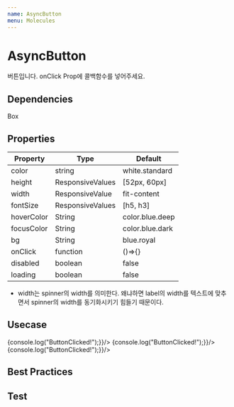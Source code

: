 ```yaml
---
name: AsyncButton
menu: Molecules
---
```



# AsyncButton

버튼입니다. onClick Prop에 콜백함수를 넣어주세요.

## Dependencies
<App>
<Flex>
<Chip bg="blue.deep" color="#FFF">Box</Chip>
</Flex>
</App>

## Properties

|Property|Type|Default|
|-|-|-|
| color | string | white.standard |
| height | ResponsiveValues | [52px, 60px] |
| width | ResponsiveValue | fit-content |
| fontSize | ResponsiveValues | [h5, h3] |
| hoverColor | String | color.blue.deep |
| focusColor | String | color.blue.dark |
| bg | String | blue.royal |
| onClick | function | ()=>{} |
| disabled | boolean | false |
| loading | boolean | false |

- width는 spinner의 width를 의미한다. 왜냐하면 label의 width를 텍스트에 맞추면서 spinner의 width를 동기화시키기 힘들기 때문이다.

## Usecase

<Playground>
  <App>
    <AsyncButton label="Click me" disabled={false} loading={false} onClick={()=>{console.log("ButtonClicked!");}}/>
    <AsyncButton label="Disabled" disabled={true} loading={false}  onClick={()=>{console.log("ButtonClicked!");}}/>
    <AsyncButton
    label="Click me"
    disabled={false}
    loading={true}
    width={["40px", "60px"]}
    onClick={()=>{console.log("ButtonClicked!");}}/>
  </App>
</Playground>

## Best Practices

## Test
